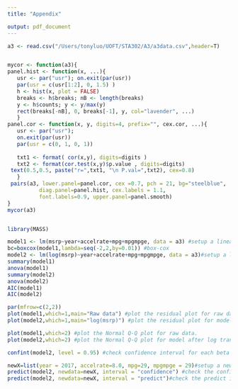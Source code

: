 ```yaml
---
title: "Appendix"

output: pdf_document
---
```


```r
a3 <- read.csv("/Users/tonyluo/UOFT/STA302/A3/a3data.csv",header=T)


mycor <- function(a3){
panel.hist <- function(x, ...){
   usr <- par("usr"); on.exit(par(usr))
   par(usr = c(usr[1:2], 0, 1.5) )
   h <- hist(x, plot = FALSE)
   breaks <- h$breaks; nB <- length(breaks)
   y <- h$counts; y <- y/max(y)
   rect(breaks[-nB], 0, breaks[-1], y, col="lavender", ...)
   }
panel.cor <- function(x, y, digits=4, prefix="", cex.cor, ...){
   usr <- par("usr");
   on.exit(par(usr))
   par(usr = c(0, 1, 0, 1))
  
   txt1 <- format( cor(x,y), digits=digits )
   txt2 <- format(cor.test(x,y)$p.value , digits=digits)
 text(0.5,0.5, paste("r=",txt1, "\n P.val=",txt2), cex=0.8)
   }
 pairs(a3, lower.panel=panel.cor, cex =0.7, pch = 21, bg="steelblue",
          diag.panel=panel.hist, cex.labels = 1.1,
          font.labels=0.9, upper.panel=panel.smooth)
}
mycor(a3)


library(MASS) 

model1 <- lm(msrp~year+accelrate+mpg+mpgmpge, data = a3) #setup a linear regression model using price as denpendet variable and model year, accelerate rate, mpg and mpgmpge as independent variable.
bc=boxcox(model1,lambda=seq(-2,2,by=0.01)) #box-cox 
model2 <- lm(log(msrp)~year+accelrate+mpg+mpgmpge, data = a3)#setup a log transformation on model1.
summary(model1)
anova(model1)
summary(model2)
anova(model2)
AIC(model1)
AIC(model2)

par(mfrow=c(2,2))
plot(model1,which=1,main="Raw data") #plot the residual plot for raw data.
plot(model2,which=1,main="log(msrp)") #plot the residual plot for model after log transformation.

plot(model1,which=2) #plot the Normal Q-Q plot for raw data.
plot(model2,which=2) #plot the Normal Q-Q plot for model after log transformation.

confint(model2, level = 0.95) #check confidence interval for each beta in model after log transformation

newX=list(year = 2017, accelrate=8.0, mpg=29, mpgmpge = 29)#setup a new car model.
predict(model2, newdata=newX, interval = "confidence") #check the confidence interval for the new model.
predict(model2, newdata=newX, interval = "predict")#check the predict interval for the new model.

```
